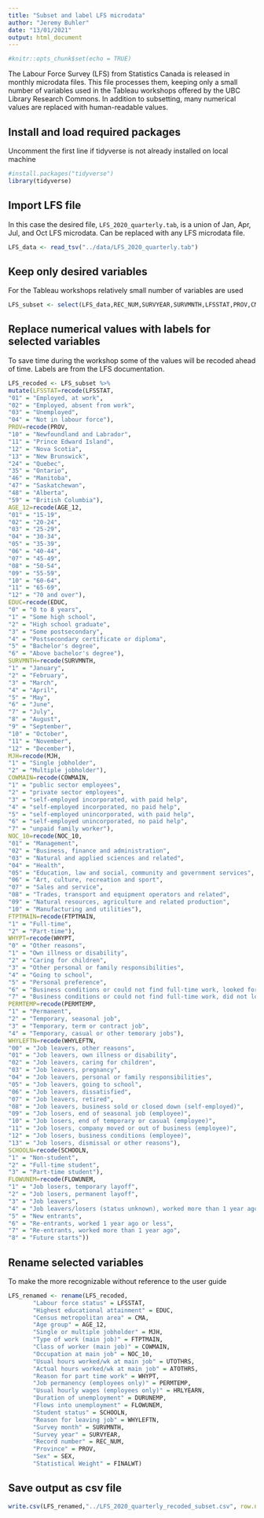 ```yaml
---
title: "Subset and label LFS microdata"
author: "Jeremy Buhler"
date: "13/01/2021"
output: html_document
---
```


```r
#knitr::opts_chunk$set(echo = TRUE)
```

The Labour Force Survey (LFS) from Statistics Canada is released in monthly microdata files. This file processes them, keeping only a small number of variables used in the Tableau workshops offered by the UBC Library Research Commons. In addition to subsetting, many numerical values are replaced with human-readable values.

## Install and load required packages
Uncomment the first line if tidyverse is not already installed on local machine

```r
#install.packages("tidyverse")
library(tidyverse)
```


## Import LFS file
In this case the desired file, `LFS_2020_quarterly.tab`, is a union of Jan, Apr, Jul, and Oct LFS microdata. Can be replaced with any LFS microdata file.

```r
LFS_data <- read_tsv("../data/LFS_2020_quarterly.tab")
```
## Keep only desired variables
For the Tableau workshops  relatively small number of variables are used

```r
LFS_subset <- select(LFS_data,REC_NUM,SURVYEAR,SURVMNTH,LFSSTAT,PROV,CMA,AGE_12,SEX,EDUC,MJH,COWMAIN,FTPTMAIN,NOC_10,UTOTHRS,ATOTHRS,DURUNEMP,WHYPT,WHYLEFTN,HRLYEARN,PERMTEMP,FLOWUNEM,SCHOOLN,FINALWT)
```

## Replace numerical values with labels for selected variables
To save time during the workshop some of the values will be recoded ahead of time. Labels are from the LFS documentation. 

```r
LFS_recoded <- LFS_subset %>%
mutate(LFSSTAT=recode(LFSSTAT,
"01" = "Employed, at work",
"02" = "Employed, absent from work",
"03" = "Unemployed",
"04" = "Not in labour force"),
PROV=recode(PROV,
"10" = "Newfoundland and Labrador",
"11" = "Prince Edward Island",
"12" = "Nova Scotia",
"13" = "New Brunswick",
"24" = "Quebec",
"35" = "Ontario",
"46" = "Manitoba",
"47" = "Saskatchewan",
"48" = "Alberta",
"59" = "British Columbia"),
AGE_12=recode(AGE_12,
"01" = "15-19",
"02" = "20-24",
"03" = "25-29",
"04" = "30-34",
"05" = "35-39",
"06" = "40-44",
"07" = "45-49",
"08" = "50-54",
"09" = "55-59",
"10" = "60-64",
"11" = "65-69",
"12" = "70 and over"),
EDUC=recode(EDUC,
"0" = "0 to 8 years",
"1" = "Some high school",
"2" = "High school graduate",
"3" = "Some postsecondary",
"4" = "Postsecondary certificate or diploma",
"5" = "Bachelor's degree",
"6" = "Above bachelor's degree"),
SURVMNTH=recode(SURVMNTH,
"1" = "January",
"2" = "February",
"3" = "March",
"4" = "April",
"5" = "May",
"6" = "June",
"7" = "July",
"8" = "August",
"9" = "September",
"10" = "October",
"11" = "November",
"12" = "December"),
MJH=recode(MJH,
"1" = "Single jobholder",
"2" = "Multiple jobholder"),
COWMAIN=recode(COWMAIN,
"1" = "public sector employees",
"2" = "private sector employees",
"3" = "self-employed incorporated, with paid help",
"4" = "self-employed incorporated, no paid help",
"5" = "self-employed unincorporated, with paid help",
"6" = "self-employed unincorporated, no paid help",
"7" = "unpaid family worker"),
NOC_10=recode(NOC_10,
"01" = "Management",
"02" = "Business, finance and administration",
"03" = "Natural and applied sciences and related",
"04" = "Health",
"05" = "Education, law and social, community and government services",
"06" = "Art, culture, recreation and sport",
"07" = "Sales and service",
"08" = "Trades, transport and equipment operators and related",
"09" = "Natural resources, agriculture and related production",
"10" = "Manufacturing and utilities"),
FTPTMAIN=recode(FTPTMAIN,
"1" = "Full-time",
"2" = "Part-time"),
WHYPT=recode(WHYPT,
"0" = "Other reasons",
"1" = "Own illness or disability",
"2" = "Caring for children",
"3" = "Other personal or family responsibilities",
"4" = "Going to school",
"5" = "Personal preference",
"6" = "Business conditions or could not find full-time work, looked for full-time work in last month",
"7" = "Business conditions or could not find full-time work, did not look for full-time work in last month"),
PERMTEMP=recode(PERMTEMP,
"1" = "Permanent",
"2" = "Temporary, seasonal job",
"3" = "Temporary, term or contract job",
"4" = "Temporary, casual or other temorary jobs"),
WHYLEFTN=recode(WHYLEFTN,
"00" = "Job leavers, other reasons",
"01" = "Job leavers, own illness or disability",
"02" = "Job leavers, caring for children",
"03" = "Job leavers, pregnancy",
"04" = "Job leavers, personal or family responsibilities",
"05" = "Job leavers, going to school",
"06" = "Job leavers, dissatisfied",
"07" = "Job leavers, retired",
"08" = "Job leavers, business sold or closed down (self-employed)",
"09" = "Job losers, end of seasonal job (employee)",
"10" = "Job losers, end of temporary or casual (employee)",
"11" = "Job losers, company moved or out of business (employee)",
"12" = "Job losers, business conditions (employee)",
"13" = "Job losers, dismissal or other reasons"),
SCHOOLN=recode(SCHOOLN,
"1" = "Non-student",
"2" = "Full-time student",
"3" = "Part-time student"),
FLOWUNEM=recode(FLOWUNEM,
"1" = "Job losers, temporary layoff",
"2" = "Job losers, permanent layoff",
"3" = "Job leavers",
"4" = "Job leavers/losers (status unknown), worked more than 1 year ago ",
"5" = "New entrants",
"6" = "Re-entrants, worked 1 year ago or less",
"7" = "Re-entrants, worked more than 1 year ago",
"8" = "Future starts"))
```

## Rename selected variables
To make the more recognizable without reference to the user guide 

```r
LFS_renamed <- rename(LFS_recoded, 
       "Labour force status" = LFSSTAT,
       "Highest educational attainment" = EDUC,
       "Census metropolitan area" = CMA,
       "Age group" = AGE_12,
       "Single or multiple jobholder" = MJH,
       "Type of work (main job)" = FTPTMAIN,
       "Class of worker (main job)" = COWMAIN,
       "Occupation at main job" = NOC_10,
       "Usual hours worked/wk at main job" = UTOTHRS,
       "Actual hours worked/wk at main job" = ATOTHRS,
       "Reason for part time work" = WHYPT,
       "Job permanency (employees only)" = PERMTEMP,
       "Usual hourly wages (employees only)" = HRLYEARN,
       "Duration of unemployment" = DURUNEMP,
       "Flows into unemployment" = FLOWUNEM,
       "Student status" = SCHOOLN,
       "Reason for leaving job" = WHYLEFTN,
       "Survey month" = SURVMNTH,
       "Survey year" = SURVYEAR,
       "Record number" = REC_NUM,
       "Province" = PROV,
       "Sex" = SEX,
       "Statistical Weight" = FINALWT)
```



## Save output as csv file
```r
write.csv(LFS_renamed,"../LFS_2020_quarterly_recoded_subset.csv", row.names=FALSE, na="")
```

